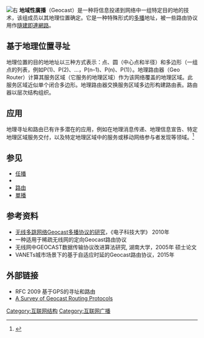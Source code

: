 {{NoteTA
|G1=IT
}}
{{expert}}
[[File:Geocast.svg|右]]
{{Routing scheme}}
'''地域性廣播'''（Geocast）是一种将信息投递到网络中一组特定目的地的技术，该组成员以其地理位置确定。它是一种特殊形式的[[多播|多播]]地址，被一些路由协议用作[[隨建即連網路|隨建即連網路]]。

== 基于地理位置寻址 ==
地理位置的目的地地址以三种方式表示：点、圆（中心点和半径）和多边形（一组点的列表，例如P(1)、P(2)、…，P(n–1)、P(n)、P(1)）。地理路由器（Geo Router）计算其服务区域（它服务的地理区域）作为该网络覆盖的地理区域。此服务区域近似单个闭合多边形。地理路由器交换服务区域多边形构建路由表。路由器以层次结构组织。

== 应用 ==
地理寻址和路由已有许多潜在的应用，例如在地理消息传递、地理信息宣告、特定地理区域服务交付，以及特定地理区域中的服务或移动网络参与者发现等领域。<ref>{{Cite book|title=GeoCast - Geographic Addressing and Routing|last=J.C. Navas, T. Imielinski|work=Proceedings of the 3rd annual ACM/IEEE international conference on Mobile computing and networking|publisher=Association of Computing Machinery|year=1997|isbn=0-89791-988-2|location=Budapest, HU|pages=66–67}}</ref>

== 参见 ==
* [[任播|任播]]
* {{tsl|en|Geographic routing|地理路由}}
* [[路由|路由]]
* [[單播|單播]]

== 参考资料 ==
{{Reflist}}
<!-- 仅摘录标题，未阅读和整理 -->
* [http://cdmd.cnki.com.cn/Article/CDMD-10614-2010234473.htm 无线多跳网络Geocast多播协议的研究]{{Wayback|url=http://cdmd.cnki.com.cn/Article/CDMD-10614-2010234473.htm |date=20161122223529 }}，《电子科技大学》 2010年
* 一种适用于稀疏无线网的定向Geocast路由协议
* 无线网中GEOCAST数据传输协议改进算法研究, 湖南大学，2005年 硕士论文
* VANETs城市场景下的基于自适应时延的Geocast路由协议，2015年

== 外部链接 ==
* RFC 2009 基于GPS的寻址和路由
* [https://web.archive.org/web/20040824083215/http://www.comsoc.org/livepubs/surveys/public/2004/apr/maihofer.html A Survey of Geocast Routing Protocols]
[[Category:互联网结构|Category:互联网结构]]
[[Category:互联网广播|Category:互联网广播]]